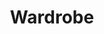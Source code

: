 ---
title: "Wardrobe"
meta_title: "Wardrobe craft"
description: "Craft de Wardrobe"
rank: "s"
draft: false
name: "Wardrobe"
recipe_img: "https://wiki.pokexgames.com/images/1/15/Wardrobe.png"
level: 115
craft_time: 259200
result: 1
value_npc: 1
ingredients:
  - name: "Drawing Clipboards"
    quantity: 15
    item_img: "https://wiki.pokexgames.com/images/3/36/Drawing_Clipboard.png"
    value_npc: 1
  - name: "Corrupted Dragon Tooth"
    quantity: 14
    item_img: "https://wiki.pokexgames.com/images/5/52/Corrupted-Dragon-Tooth.gif"
    value_npc: 1
  - name: "Mole Hair"
    quantity: 5
    item_img: "https://wiki.pokexgames.com/images/f/f3/Mole_Hair.png"
    value_npc: 1
  - name: "Corrupted Pot Of Lava"
    quantity: 10
    item_img: "https://wiki.pokexgames.com/images/5/5a/Corrupted-Pot-of-Lava.gif"
    value_npc: 1
  - name: "White Hair"
    quantity: 5
    item_img: "https://wiki.pokexgames.com/images/f/f7/White_Hair.png"
    value_npc: 1
---